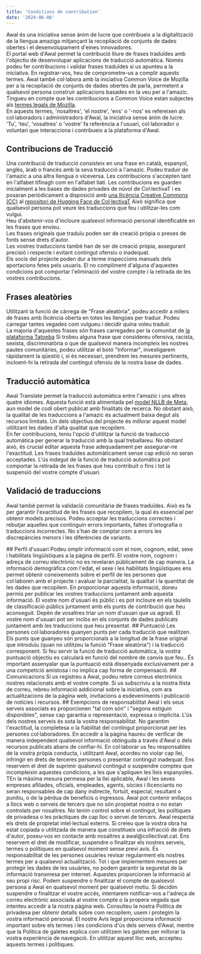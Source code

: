 ```yaml
---
title: 'Conditions de contribution'
date: '2024-06-06'
---
```


Awal és una iniciativa sense ànim de lucre que contribueix a la digitalització de la llengua amaziga mitjançant la recopilació de conjunts de dades obertes i el desenvolupament d'eines innovadores.  
El portal web d'Awal permet la contribució lliure de frases traduïdes amb l'objectiu de desenvolupar aplicacions de traducció automàtica. Només podeu fer contribucions i validar frases traduïdes si us apunteu a la iniciativa. En registrar-vos, heu de comprometre-us a complir aquests termes.
Awal també col·labora amb la iniciativa Common Voice de Mozilla per a la recopilació de conjunts de dades obertes de parla, permetent a qualsevol persona construir aplicacions basades en la veu per a l'amazic. Tingueu en compte que les contribucions a Common Voice estan subjectes als [termes legals de Mozilla](https://commonvoice.mozilla.org/en/terms).    
En aquests termes, 'nosaltres', 'el nostre', 'ens' o '-nos' es refereixen als col·laboradors i administradors d'Awal, la iniciativa sense ànim de lucre. 'Tu', 'teu', 'vosaltres' o 'vostre' fa referència a l'usuari, col·laborador o voluntari que interacciona i contribueix a la plataforma d'Awal.
## Contribucions de Traducció
Una contribució de traducció consisteix en una frase en català, espanyol, anglès, àrab o francès amb la seva traducció a l'amazic. Podeu traduir de l'amazic a una altra llengua o viceversa. Les contribucions s'accepten tant en l'alfabet tifinagh com en l'alfabet llatí.
Les contribucions es guarden inicialment a les bases de dades privades de núvol de Col·lectivaT i es posaran periòdicament a disposició amb [una llicència Creative Commons (CC)](https://creativecommons.org/licenses/by/4.0/) al [repositori de Hugging Face de Col·lectivaT](https://huggingface.co/datasets/collectivat/amazic) Això significa que qualsevol persona pot veure les traduccions que feu i utilitzar-les com vulgui.  
Heu d'abstenir-vos d'incloure qualsevol informació personal identificable en les frases que envieu.  
Les frases originals que traduïu poden ser de creació pròpia o preses de fonts sense drets d'autor.  
Les vostres traduccions també han de ser de creació pròpia, assegurant precisió i respecte i evitant contingut ofensiu o inadequat.  
Els socis del projecte poden dur a terme inspeccions manuals dels aportacions fetes pels usuaris. El no compliment d'alguna d'aquestes condicions pot comportar l'eliminació del vostre compte i la retirada de les vostres contribucions.

## Frases aleatòries

Utilitzant la funció de càrrega de "Frase aleatòria", podeu accedir a milers de frases amb llicència oberta en totes les llengües per traduir. Podeu carregar tantes vegades com vulgueu i decidir quina voleu traduir.  
La majoria d'aquestes frases són frases carregades per la comunitat de [la plataforma Tatoeba](https://tatoeba.org/en/) Si trobeu alguna frase que considereu ofensiva, racista, sexista, discriminatòria o que de qualsevol manera incompleix les nostres pautes comunitàries, podeu utilitzar el botó "Informar", investigarem ràpidament la qüestió i, si és necessari, prendrem les mesures pertinents, incloent-hi la retirada del contingut ofensiu de la nostra base de dades.

## Traducció automàtica

Awal Translate permet la traducció automàtica entre l'amazic i uns altres quatre idiomes. Aquesta funció està alimentada pel [model NLLB de Meta](https://ai.meta.com/blog/nllb-200-high-quality-machine-translation/), aun model de codi obert publicat amb finalitats de recerca. No obstant això, la qualitat de les traduccions a l'amazic és actualment baixa degut als recursos limitats. Un dels objectius del projecte és millorar aquest model utilitzant les dades d'alta qualitat que recopilem.  
En fer contribucions, teniu l'opció d'utilitzar la funció de traducció automàtica per generar la traducció amb la qual treballareu. No obstant això, és crucial editar aquesta frase adequadament per assegurar-ne l'exactitud. Les frases traduïdes automàticament sense cap edició no seran acceptades. L'ús indegut de la funció de traducció automàtica pot comportar la retirada de les frases que heu contribuït o fins i tot la suspensió del vostre compte d'usuari.

## Validació de traduccions

Awal també permet la validació comunitària de frases traduïdes. Això es fa per garantir l'exactitud de les frases que recopilem, la qual és essencial per obtenir models precisos. Podeu acceptar les traduccions correctes i rebutjar aquelles que continguin errors importants, faltes d'ortografia o traduccions incorrectes. No s'han de comptar com a errors les discrepàncies menors i les diferències de variants.

<span className="text-slate-200">
## Perfil d'usuari
Podeu omplir informació com el nom, cognom, edat, sexe i habilitats lingüístiques a la pàgina de perfil. El vostre nom, cognom i adreça de correu electrònic no es revelaran públicament de cap manera.
La informació demogràfica com l'edat, el sexe i les habilitats lingüístiques ens permet obtenir coneixements sobre el perfil de les persones que col·laboren amb el projecte i avaluar la parcialitat, la qualitat i la quantitat de les dades que recopilem. En proporcionar aquesta informació, doneu permís per publicar les vostres traduccions juntament amb aquesta informació.  
El vostre nom d'usuari és públic i es pot incloure en els taulells de classificació públics juntament amb els punts de contribució que heu aconseguit. Depèn de vosaltres triar un nom d'usuari que us agradi. El vostre nom d'usuari pot ser inclòs en els conjunts de dades publicats juntament amb les traduccions que heu presentat.
## Puntuació
Les persones col·laboradores guanyen punts per cada traducció que realitzen. Els punts que guanyeu són proporcionals a la longitud de la frase original que introduïu (quan no utilitzeu la funció "Frase aleatòria") i la traducció corresponent. Si feu servir la funció de traducció automàtica, la vostra puntuació objectiu es calcularà en funció del nombre de canvis que feu..  
És important assenyalar que la puntuació està dissenyada exclusivament per a una competició amistosa i no implica cap forma de compensació.
## Comunicacions
Si us registreu a Awal, podeu rebre correus electrònics nostres relacionats amb el vostre compte. Si us subscriviu a la nostra llista de correu, rebreu informació addicional sobre la iniciativa, com ara actualitzacions de la pàgina web, invitacions a esdeveniments i publicació de notícies i recursos.
## Exempcions de responsabilitat
Awal i els seus serveis associats es proporcionen "tal com són" i "segons estiguin disponibles", sense cap garantia o representació, expressa o implícita. L'ús dels nostres serveis és sota la vostra responsabilitat.  
No garantim l'exactitud, la completesa o la fiabilitat del contingut proporcionat per les persones col·laboradores. En accedir a la pàgina haureu de verificar de manera independent qualsevol informació obtinguda a través d'Awal o dels recursos publicats abans de confiar-hi.  
En col·laborar us feu responsables de la vostra pròpia conducta, i utilitzant Awal, acordeu no violar cap llei, infringir en drets de terceres persones o presentar contingut inadequat. Ens reservem el dret de suprimir qualsevol contingut o suspendre comptes que incompleixin aquestes condicions, a les que s'apliquen les lleis espanyoles.  
TEn la màxima mesura permesa per la llei aplicable, Awal i les seves empreses afiliades, oficials, empleades, agents, sòcies i llicenciants no seran responsables de cap dany indirecte, fortuït, especial, resultant o punitiu, o de la pèrdua de beneficis o ingressos.  
Awal pot contenir enllaços a llocs web o serveis de tercers que no són propietat nostra o no estan controlats per nosaltres. No tenim control sobre el contingut, les polítiques de privadesa o les pràctiques de cap lloc o servei de tercers.  
Awal respecta els drets de propietat intel·lectual externs. Si creieu que la vostra obra ha estat copiada o utilitzada de manera que constitueix una infracció de drets d'autor, poseu-vos en contacte amb nosaltres a awal@collectivat.cat.  
Ens reservem el dret de modificar, suspendre o finalitzar els nostres serveis, termes o polítiques en qualsevol moment sense previ avís. És responsabilitat de les persones usuàries revisar regularment els nostres termes per a qualsevol actualització.  
Tot i que implementem mesures per protegir les dades de les usuàries, no podem garantir la seguretat de la informació transmesa per internet. Aquestes proporcionen la informació al seu propi risc.  
Podem suspendre o finalitzar el compte de qualsevol persona a Awal en qualsevol moment per qualsevol motiu. Si decidim suspendre o finalitzar el vostre accés, intentarem notificar-vos a l'adreça de correu electrònic associada al vostre compte o la propera vegada que intenteu accedir a la nostra pàgina web.  
Consulteu la nostra Política de privadesa per obtenir detalls sobre com recopilem, usem i protegim la vostra informació personal. El nostre Avís legal proporciona informació important sobre els termes i les condicions d'ús dels serveis d'Awal, mentre que la Política de galetes explica com utilitzem les galetes per millorar la vostra experiència de navegació. En utilitzar aquest lloc web, accepteu aquests termes i polítiques.
</span>

